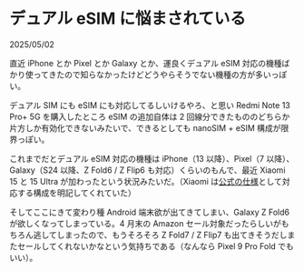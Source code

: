 # デュアル eSIM に悩まされている

<time dateTime="2025-05-02T00:25:00+09:00">2025/05/02</time>

直近 iPhone とか Pixel とか Galaxy とか、運良くデュアル eSIM 対応の機種ばかり使ってきたので知らなかったけどどうやらそうでない機種の方が多いっぽい。

デュアル SIM にも eSIM にも対応してるしいけるやろ、と思い Redmi Note 13 Pro+ 5G を購入したところ eSIM の追加自体は 2 回線分できたもののどちらか片方しか有効化できないみたいで、できるとしても nanoSIM + eSIM 構成が限界っぽい。

これまでだとデュアル eSIM 対応の機種は iPhone（13 以降）、Pixel（7 以降）、Galaxy（S24 以降、Z Fold6 / Z Flip6 も対応）くらいのもんで、最近 Xiaomi 15 と 15 Ultra が加わったという状況みたいだ。（Xiaomi は[公式の仕様](https://www.mi.com/jp/product/xiaomi-15/specs)として対応する構成を明記してくれていた）

そしてここにきて変わり種 Android 端末欲が出てきてしまい、Galaxy Z Fold6 が欲しくなってしまっている。4 月末の Amazon セール対象だったらしいがもちろん逃してしまったので、もうそろそろ Z Fold7 / Z Flip7 も出てきそうだしまたセールしてくれないかなという気持ちである（なんなら Pixel 9 Pro Fold でもいい）。
